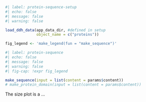 ```r
#| label: protein-sequence-setup
#| echo: false
#| message: false
#| warning: false

load_ddh_data(app_data_dir, #defined in setup
              object_name = c("proteins"))

fig_legend <- 'make_legend(fun = "make_sequence")'
```

```r
#| label: protein-sequence
#| echo: false
#| message: false
#| warning: false
#| fig-cap: !expr fig_legend

make_sequence(input = list(content = params$content))
# make_protein_domain(input = list(content = params$content))
```
The size plot is a ...   
